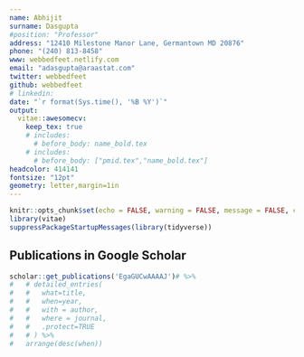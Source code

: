 ```yaml
---
name: Abhijit
surname: Dasgupta
#position: "Professor"
address: "12410 Milestone Manor Lane, Germantown MD 20876"
phone: "(240) 813-8458"
www: webbedfeet.netlify.com
email: "adasgupta@araastat.com"
twitter: webbedfeet
github: webbedfeet
# linkedin: 
date: "`r format(Sys.time(), '%B %Y')`"
output:
  vitae::awesomecv:
    keep_tex: true
    # includes:
      # before_body: name_bold.tex
    # includes:
      # before_body: ["pmid.tex","name_bold.tex"]
headcolor: 414141
fontsize: "12pt"
geometry: letter,margin=1in
---
```


```r
knitr::opts_chunk$set(echo = FALSE, warning = FALSE, message = FALSE, cache = T)
library(vitae)
suppressPackageStartupMessages(library(tidyverse))
```

## Publications in Google Scholar

```r
scholar::get_publications('EgaGUCwAAAAJ')# %>%
#   # detailed_entries(
#   #   what=title,
#   #   when=year,
#   #   with = author,
#   #   where = journal,
#   #   .protect=TRUE
#   # ) %>%
#   arrange(desc(when))
```

